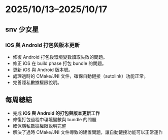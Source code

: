 
# 2025/10/13–2025/10/17

<GitBarChart data={stats} />

## snv 少女星

### iOS 與 Android 打包與版本更新

- 修復 Android 打包後環境變數讀取失敗的問題。
- 修正 iOS 在 build phase 打包 bundle 的問題。
- 更新 iOS 與 Android 版本號。
- 處理過時的 CMake/JNI 文件，確保自動鏈接（autolink）功能正常。
- 完善隱私數據權限說明。

## 每周總結

<GitHeatmapChart data={stats} />

- 完成 **iOS 與 Android 的打包與版本更新工作**
- 修復打包過程中環境變數與 bundle 的問題
- 確保隱私數據權限說明完整
- 解決了過時 CMake/JNI 文件導致的建置問題，讓自動鏈接功能可以正常運作
